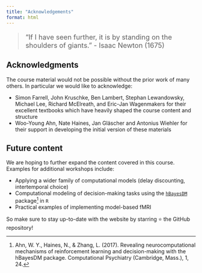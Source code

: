 ```yaml
---
title: "Acknowledgements"
format: html
---
```


::: {.quote-large style="font-size: 1.3em"}
> “If I have seen further, it is by standing on the shoulders of giants.” - Isaac Newton (1675)
:::

## Acknowledgments

The course material would not be possible without the prior work of many others. In particular we would like to acknowledge:

- Simon Farrell, John Kruschke, Ben Lambert, Stephan Lewandowsky, Michael Lee, Richard McElreath, and Eric-Jan Wagenmakers for their excellent textbooks which have heavily shaped the course content and structure
- Woo-Young Ahn, Nate Haines, Jan Gläscher and Antonius Wiehler for their support in developing the initial version of these materials

## Future content

We are hoping to further expand the content covered in this course. Examples for additional workshops include: 

- Applying a wider family of computational models (delay discounting, intertemporal choice)
- Computational modeling of decision-making tasks using the [`hBayesDM`](https://ccs-lab.github.io/hBayesDM/index.html) package[^1] in `R` 
- Practical examples of implementing model-based fMRI

[^1]: Ahn, W. Y., Haines, N., & Zhang, L. (2017). Revealing neurocomputational mechanisms of reinforcement learning and decision-making with the hBayesDM package. Computational Psychiatry (Cambridge, Mass.), 1, 24.

So make sure to stay up-to-date with the website by starring ⭐ the GitHub repository!